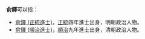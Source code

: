 '''俞鐸'''可以指：
* [[俞鐸_(正統進士)|俞鐸 (正統進士)]]，[[正统_(年号)|正統]]四年進士出身，明朝政治人物。
* [[俞鐸_(順治進士)|俞鐸 (順治進士)]]，[[順治|順治]]九年進士出身，清朝政治人物。
{{disambig}}